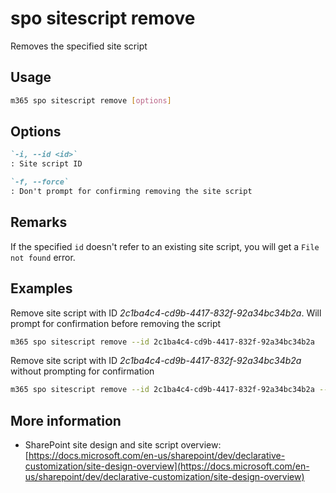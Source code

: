 
# spo sitescript remove

Removes the specified site script

## Usage

```sh
m365 spo sitescript remove [options]
```

## Options

```md definition-list
`-i, --id <id>`
: Site script ID

`-f, --force`
: Don't prompt for confirming removing the site script
```

<Global />

## Remarks

If the specified `id` doesn't refer to an existing site script, you will get a `File not found` error.

## Examples

Remove site script with ID _2c1ba4c4-cd9b-4417-832f-92a34bc34b2a_. Will prompt for confirmation before removing the script

```sh
m365 spo sitescript remove --id 2c1ba4c4-cd9b-4417-832f-92a34bc34b2a
```

Remove site script with ID _2c1ba4c4-cd9b-4417-832f-92a34bc34b2a_ without prompting for confirmation

```sh
m365 spo sitescript remove --id 2c1ba4c4-cd9b-4417-832f-92a34bc34b2a --force
```

## More information

- SharePoint site design and site script overview: [https://docs.microsoft.com/en-us/sharepoint/dev/declarative-customization/site-design-overview](https://docs.microsoft.com/en-us/sharepoint/dev/declarative-customization/site-design-overview)
